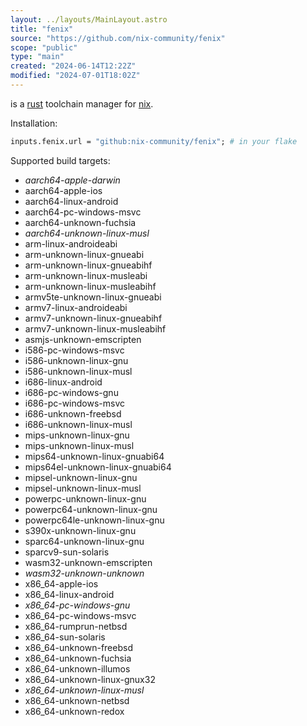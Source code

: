 ```yaml
---
layout: ../layouts/MainLayout.astro
title: "fenix"
source: "https://github.com/nix-community/fenix"
scope: "public"
type: "main"
created: "2024-06-14T12:22Z"
modified: "2024-07-01T18:02Z"
---
```


is a [rust](/rust) toolchain manager for [nix](/nix).

Installation:
```nix
inputs.fenix.url = "github:nix-community/fenix"; # in your flake
```

Supported build targets:
- *aarch64-apple-darwin*
- aarch64-apple-ios
- aarch64-linux-android
- aarch64-pc-windows-msvc
- aarch64-unknown-fuchsia
- *aarch64-unknown-linux-musl*
- arm-linux-androideabi
- arm-unknown-linux-gnueabi
- arm-unknown-linux-gnueabihf
- arm-unknown-linux-musleabi
- arm-unknown-linux-musleabihf
- armv5te-unknown-linux-gnueabi
- armv7-linux-androideabi
- armv7-unknown-linux-gnueabihf
- armv7-unknown-linux-musleabihf
- asmjs-unknown-emscripten
- i586-pc-windows-msvc
- i586-unknown-linux-gnu
- i586-unknown-linux-musl
- i686-linux-android
- i686-pc-windows-gnu
- i686-pc-windows-msvc
- i686-unknown-freebsd
- i686-unknown-linux-musl
- mips-unknown-linux-gnu
- mips-unknown-linux-musl
- mips64-unknown-linux-gnuabi64
- mips64el-unknown-linux-gnuabi64
- mipsel-unknown-linux-gnu
- mipsel-unknown-linux-musl
- powerpc-unknown-linux-gnu
- powerpc64-unknown-linux-gnu
- powerpc64le-unknown-linux-gnu
- s390x-unknown-linux-gnu
- sparc64-unknown-linux-gnu
- sparcv9-sun-solaris
- wasm32-unknown-emscripten
- *wasm32-unknown-unknown*
- x86_64-apple-ios
- x86_64-linux-android
- *x86_64-pc-windows-gnu*
- x86_64-pc-windows-msvc
- x86_64-rumprun-netbsd
- x86_64-sun-solaris
- x86_64-unknown-freebsd
- x86_64-unknown-fuchsia
- x86_64-unknown-illumos
- x86_64-unknown-linux-gnux32
- *x86_64-unknown-linux-musl*
- x86_64-unknown-netbsd
- x86_64-unknown-redox